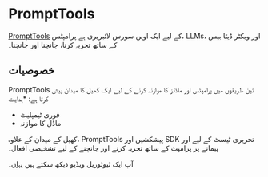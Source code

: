 
# PromptTools

[PromptTools](https://github.com/hegelai/prompttools/) کے لیے ایک اوپن سورس لائبریری ہے
پرامپٹس، LLMs، اور ویکٹر ڈیٹا بیس کے ساتھ تجربہ کرنا، جانچنا اور جانچنا۔

## خصوصیات

PromptTools تین طریقوں میں پرامپٹس اور ماڈلز کا موازنہ کرنے کے لیے ایک کھیل کا میدان پیش کرتا ہے:
\*ہدایت

- فوری ٹیمپلیٹ
- ماڈل کا موازنہ

کھیل کے میدان کے علاوہ، PromptTools پیشکشیں اور SDK تحریری ٹیسٹ کے لیے
اور پیمانے پر پرامپٹ کے ساتھ تجربہ کرنے اور جانچنے کے لیے تشخیصی افعال۔

آپ ایک ٹیوٹوریل ویڈیو دیکھ سکتے ہیں [یہاں](https://www.youtube.com/watch?v=cLGRqNI-nJU)۔

